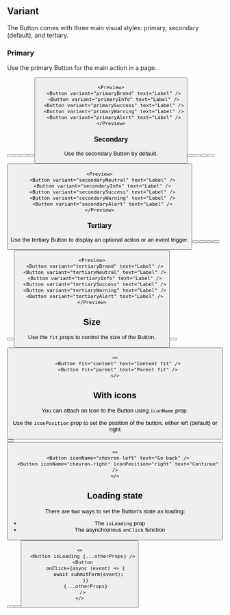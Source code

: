 
## Variant

The Button comes with three main visual styles: primary, secondary (default), and tertiary.

### Primary

Use the primary Button for the main action in a page.

<Preview>
  <Button variant="primaryBrand" text="Label" />
  <Button variant="primaryInfo" text="Label" />
  <Button variant="primarySuccess" text="Label" />
  <Button variant="primaryWarning" text="Label" />
  <Button variant="primaryAlert" text="Label" />
</Preview>

```tsx sandbox
<Preview>
  <Button variant="primaryBrand" text="Label" />
  <Button variant="primaryInfo" text="Label" />
  <Button variant="primarySuccess" text="Label" />
  <Button variant="primaryWarning" text="Label" />
  <Button variant="primaryAlert" text="Label" />
</Preview>
```

### Secondary

Use the secondary Button by default.

<Preview>
  <Button variant="secondaryNeutral" text="Label" />
  <Button variant="secondaryInfo" text="Label" />
  <Button variant="secondarySuccess" text="Label" />
  <Button variant="secondaryWarning" text="Label" />
  <Button variant="secondaryAlert" text="Label" />
</Preview>

```tsx sandbox
<Preview>
  <Button variant="secondaryNeutral" text="Label" />
  <Button variant="secondaryInfo" text="Label" />
  <Button variant="secondarySuccess" text="Label" />
  <Button variant="secondaryWarning" text="Label" />
  <Button variant="secondaryAlert" text="Label" />
</Preview>
```

### Tertiary

Use the tertiary Button to display an optional action or an event trigger.

<Preview>
  <Button variant="tertiaryBrand" text="Label" />
  <Button variant="tertiaryNeutral" text="Label" />
  <Button variant="tertiaryInfo" text="Label" />
  <Button variant="tertiarySuccess" text="Label" />
  <Button variant="tertiaryWarning" text="Label" />
  <Button variant="tertiaryAlert" text="Label" />
</Preview>

```tsx sandbox
<Preview>
  <Button variant="tertiaryBrand" text="Label" />
  <Button variant="tertiaryNeutral" text="Label" />
  <Button variant="tertiaryInfo" text="Label" />
  <Button variant="tertiarySuccess" text="Label" />
  <Button variant="tertiaryWarning" text="Label" />
  <Button variant="tertiaryAlert" text="Label" />
</Preview>
```

## Size

Use the `fit` props to control the size of the Button.

<Preview>
  <Button fit="content" text="Content fit" />
  <Button fit="parent" text="Parent fit" />
</Preview>

```tsx sandbox
<>
  <Button fit="content" text="Content fit" />
  <Button fit="parent" text="Parent fit" />
</>
```

## With icons

You can attach an Icon to the Button using `iconName` prop.

Use the `iconPosition` prop to set the position of the button, either left (default) or right

<Preview>
  <Button iconName="chevron-left" text="Go back" />
  <Button iconName="chevron-right" iconPosition="right" text="Continue" />
</Preview>

```tsx sandbox
<>
  <Button iconName="chevron-left" text="Go back" />
  <Button iconName="chevron-right" iconPosition="right" text="Continue" />
</>
```

## Loading state

There are two ways to set the Button's state as loading:

- The `isLoading` prop
- The asynchronous `onClick` function

<Preview>
  <Button isLoading variant="primaryBrand" text="Primary" />
  <Button isLoading variant="secondaryNeutral" text="Secondary" />
  <Button isLoading variant="tertiaryBrand" text="Tertiary" />
</Preview>

```tsx
<>
  <Button isLoading {...otherProps} />
  <Button
    onClick={async (event) => {
      await submitForm(event);
    }}
    {...otherProps}
  />
</>
```
